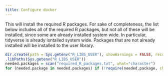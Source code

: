 ```yaml
---
title: Configure docker
---
```


This will install the required R packages.  For sake of completeness, the list below includes all of the required R packages, but not all of these will be installed, since some are already installed system wide.  In particular, tidyverse is already isntalled system wide.  Packages that are not already installed will be installed to the user library.

```r
dir.create(path = Sys.getenv("R_LIBS_USER"), showWarnings = FALSE, recursive = TRUE)
.libPaths(Sys.getenv("R_LIBS_USER"))
needed.packages = scan("required_R_packages.txt", what="character")
for (needed.package in needed.packages) if (!require(needed.package, character.only=TRUE)) install.packages(needed.package)
```
